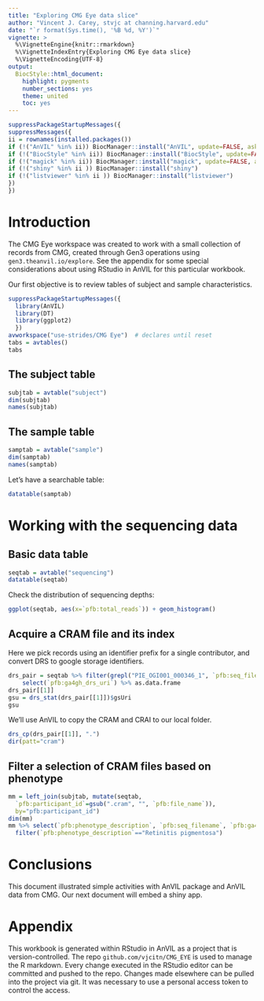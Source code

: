 ```yaml
---
title: "Exploring CMG Eye data slice"
author: "Vincent J. Carey, stvjc at channing.harvard.edu"
date: "`r format(Sys.time(), '%B %d, %Y')`"
vignette: >
  %\VignetteEngine{knitr::rmarkdown}
  %\VignetteIndexEntry{Exploring CMG Eye data slice}
  %\VignetteEncoding{UTF-8}
output:
  BiocStyle::html_document:
    highlight: pygments
    number_sections: yes
    theme: united
    toc: yes
---
```


```r
suppressPackageStartupMessages({
suppressMessages({
ii = rownames(installed.packages())
if (!("AnVIL" %in% ii)) BiocManager::install("AnVIL", update=FALSE, ask=FALSE)
if (!("BiocStyle" %in% ii)) BiocManager::install("BiocStyle", update=FALSE, ask=FALSE)
if (!("magick" %in% ii)) BiocManager::install("magick", update=FALSE, ask=FALSE)
if (!("shiny" %in% ii )) BiocManager::install("shiny")
if (!("listviewer" %in% ii )) BiocManager::install("listviewer")
})
})
```
# Introduction

The CMG Eye workspace was created to work with a small collection
of records from CMG, created through Gen3 operations using
`gen3.theanvil.io/explore`.  See the appendix for some special
considerations about using RStudio in AnVIL for this particular
workbook.

Our first objective is to review tables of subject and sample
characteristics.

```r
suppressPackageStartupMessages({
  library(AnVIL)
  library(DT)
  library(ggplot2)
  })
avworkspace("use-strides/CMG Eye")  # declares until reset
tabs = avtables()
tabs
```

## The subject table

```r
subjtab = avtable("subject")
dim(subjtab)
names(subjtab)
```

## The sample table

```r
samptab = avtable("sample")
dim(samptab)
names(samptab)
```

Let's have a searchable table:
```r
datatable(samptab)
```

# Working with the sequencing data

## Basic data table

```r
seqtab = avtable("sequencing")
datatable(seqtab)
```

Check the distribution of sequencing depths:
```r
ggplot(seqtab, aes(x=`pfb:total_reads`)) + geom_histogram()
```

## Acquire a CRAM file and its index

Here we pick records using an identifier prefix for a single contributor,
and convert DRS to google storage identifiers.
```r
drs_pair = seqtab %>% filter(grepl("PIE_OGI001_000346_1", `pfb:seq_filename`)) %>%
    select(`pfb:ga4gh_drs_uri`) %>% as.data.frame
drs_pair[[1]]
gsu = drs_stat(drs_pair[[1]])$gsUri
gsu
```
We'll use AnVIL to copy the CRAM and CRAI to our local folder.
```r
drs_cp(drs_pair[[1]], ".")
dir(patt="cram")
```

## Filter a selection of CRAM files based on phenotype

```r
mm = left_join(subjtab, mutate(seqtab, 
  `pfb:participant_id`=gsub(".cram", "", `pfb:file_name`)), 
  by="pfb:participant_id")
dim(mm)
mm %>% select(`pfb:phenotype_description`, `pfb:seq_filename`, `pfb:ga4gh_drs_uri`) %>%    
  filter(`pfb:phenotype_description`=="Retinitis pigmentosa")
```

# Conclusions

This document illustrated simple activities with AnVIL package and AnVIL
data from CMG.  Our next document will embed a shiny app.




# Appendix

This workbook is generated within RStudio in AnVIL as a project that is version-controlled.
The repo `github.com/vjcitn/CMG_EYE` is used to manage the R markdown.  Every change executed
in the RStudio editor
can be committed and pushed to the repo.  Changes made elsewhere can be pulled into the project via git.
It was necessary to use a personal access token to control the access.
